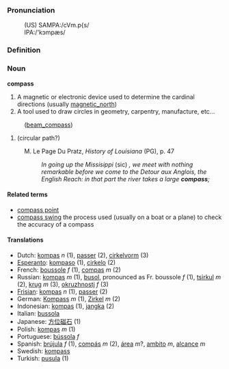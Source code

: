 ===Pronunciation===
:(US) SAMPA:/cVm.p{s/
:IPA:/'kɔmpæs/

===Definition===
=== Noun ===

'''compass'''

# A magnetic or electronic device used to determine the cardinal directions (usually [[magnetic_north]])
# A tool used to draw circles in geometry, carpentry, manufacture, etc...
:([[beam_compass]])
# (circular path?)
: M. Le Page Du Pratz, ''History of Louisiana'' (PG), p. 47
:: ''In going up the Missisippi'' (sic) '', we meet with nothing remarkable before we come to the Detour aux Anglois, the English Reach: in that part the river takes a large '''compass''';''

====Related terms====
*[[compass point]]
*[[compass swing]] the process used (usually on a boat or a plane) to check the accuracy of a compass

====Translations====
*Dutch: [[kompas]] ''n'' (1), [[passer]] (2), [[cirkelvorm]] (3)
*[[Esperanto]]: [[kompaso]] (1), [[cirkelo]] (2)
*French: [[boussole]] ''f'' (1), [[compas]] ''m'' (2)
*Russian: [[kompas]] ''m'' (1),  [[busol]], pronounced as Fr. boussole ''f'' (1), [[tsirkul]] ''m'' (2), [[krug]] ''m'' (3), [[okruzhnostj]] ''f'' (3)
*[[Frisian]]: [[kompas]] ''n'' (1), [[passer]] (2)
*German: [[Kompass]] ''m'' (1), [[Zirkel]] ''m'' (2)
*Indonesian: [[kompas]] (1), [[jangka]] (2)
*Italian: [[bussola]]
*Japanese: [[方位磁石]] (1)
*Polish: [[kompas]] ''m'' (1)
*Portuguese: [[bússola]] ''f''
*Spanish: [[brújula]] ''f'' (1), [[compás]] ''m'' (2), [[área]] ''m''?, [[ambito]] ''m'', [[alcance]] ''m''
*Swedish: [[kompass]]
*Turkish: [[pusula]] (1)